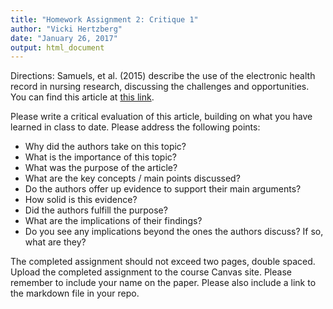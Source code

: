 ```yaml
---
title: "Homework Assignment 2: Critique 1"
author: "Vicki Hertzberg"
date: "January 26, 2017"
output: html_document
---
```


Directions: Samuels, et al. (2015) describe the use of the electronic health record in nursing research, discussing the challenges and opportunities. You can find this article at [this link](http://journals.sagepub.com/doi/pdf/10.1177/0193945915576778).

Please write a critical evaluation of this article, building on what you have learned in class to date. Please address the following points:

- Why did the authors take on this topic?
- What is the importance of this topic?
- What was the purpose of the article?
- What are the key concepts / main points discussed?
- Do the authors offer up evidence to support their main arguments?
- How solid is this evidence?
- Did the authors fulfill the purpose? 
- What are the implications of their findings? 
- Do you see any implications beyond the ones the authors discuss? If so, what are they?

The completed assignment should not exceed two pages, double spaced. Upload the completed assignment to the course Canvas site. Please remember to include your name on the paper. Please also include a link to the markdown file in your repo.

